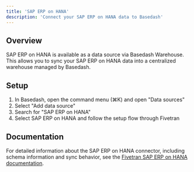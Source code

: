 ```yaml
---
title: 'SAP ERP on HANA'
description: 'Connect your SAP ERP on HANA data to Basedash'
---
```


## Overview

SAP ERP on HANA is available as a data source via Basedash Warehouse. This allows you to sync your SAP ERP on HANA data into a centralized warehouse managed by Basedash.

## Setup

1. In Basedash, open the command menu (⌘K) and open "Data sources"
2. Select "Add data source"
3. Search for "SAP ERP on HANA"
4. Select SAP ERP on HANA and follow the setup flow through Fivetran

## Documentation

For detailed information about the SAP ERP on HANA connector, including schema information and sync behavior, see the [Fivetran SAP ERP on HANA documentation](https://fivetran.com/docs/connectors/databases/sap/sap-erp-hana).
